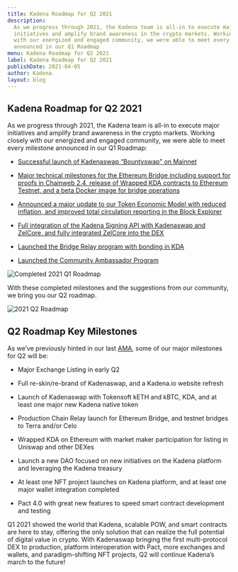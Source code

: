 ```yaml
---
title: Kadena Roadmap for Q2 2021
description:
  As we progress through 2021, the Kadena team is all-in to execute major
  initiatives and amplify brand awareness in the crypto markets. Working closely
  with our energized and engaged community, we were able to meet every milestone
  announced in our Q1 Roadmap
menu: Kadena Roadmap for Q2 2021
label: Kadena Roadmap for Q2 2021
publishDate: 2021-04-05
author: Kadena
layout: blog
---
```


## Kadena Roadmap for Q2 2021

As we progress through 2021, the Kadena team is all-in to execute major
initiatives and amplify brand awareness in the crypto markets. Working closely
with our energized and engaged community, we were able to meet every milestone
announced in our Q1 Roadmap:

- [Successful launch of Kadenaswap “Bountyswap” on Mainnet](https://medium.com/kadena-io/introducing-kadenaswap-bountyswap-live-beta-ecde4cf014dc)

- [Major technical milestones for the Ethereum Bridge including support for proofs in Chainweb 2.4, release of Wrapped KDA contracts to Ethereum Testnet, and a beta Docker image for bridge operations](https://medium.com/kadena-io/tokensoft-wrapped-kadenaswap-the-future-of-digital-value-314d93665c73)

- [Announced a major update to our Token Economic Model with reduced inflation, and improved total circulation reporting in the Block Explorer](https://medium.com/kadena-io/update-to-the-kadena-token-economic-model-21e1ec18f099)

- [Full integration of the Kadena Signing API with Kadenaswap and ZelCore, and fully integrated ZelCore into the DEX](https://twitter.com/kadena_io/status/1357107070839980039)

- [Launched the Bridge Relay program with bonding in KDA](https://medium.com/kadena-io/announcing-the-kadena-chain-relay-a801a2756036)

- [Launched the Community Ambassador Program](https://medium.com/kadena-io/kadena-ambassador-program-launch-7ed98c851573)

![Completed 2021 Q1 Roadmap](/assets/blog/1_ny6aXcPgfAPCQ6JijZWuuQ.webp)

With these completed milestones and the suggestions from our community, we bring
you our Q2 roadmap.

![2021 Q2 Roadmap](/assets/blog/1_i4xgZOR0JhPFozvPtWDUYw.webp)

## Q2 Roadmap Key Milestones

As we’ve previously hinted in our last
[AMA](https://medium.com/kadena-io/kadena-telegram-ama-with-stuart-popejoy-march-29-2021-transcript-cf6151a33fc7),
some of our major milestones for Q2 will be:

- Major Exchange Listing in early Q2

- Full re-skin/re-brand of Kadenaswap, and a Kadena.io website refresh

- Launch of Kadenaswap with Tokensoft kETH and kBTC, KDA, and at least one major
  new Kadena native token

- Production Chain Relay launch for Ethereum Bridge, and testnet bridges to
  Terra and/or Celo

- Wrapped KDA on Ethereum with market maker participation for listing in Uniswap
  and other DEXes

- Launch a new DAO focused on new initiatives on the Kadena platform and
  leveraging the Kadena treasury

- At least one NFT project launches on Kadena platform, and at least one major
  wallet integration completed

- Pact 4.0 with great new features to speed smart contract development and
  testing

Q1 2021 showed the world that Kadena, scalable POW, and smart contracts are here
to stay, offering the only solution that can realize the full potential of
digital value in crypto. With Kadenaswap bringing the first multi-protocol DEX
to production, platform interoperation with Pact, more exchanges and wallets,
and paradigm-shifting NFT projects, Q2 will continue Kadena’s march to the
future!
